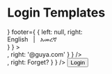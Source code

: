 


<Meta title="Pages/Landing/Login" component={LoginTemplate} />

# Login Templates

<Canvas>
    <Story name='Layout'>
        <LoginTemplate 
          header={ <Logo src='/images/admin-panel-logo.png' size='lg'/> }
          footer={
              {
                  left: null,
                  right: <div>
                            <Link>
                                English
                            </Link>
                            &nbsp;&nbsp;|&nbsp;&nbsp;
                            <Link>
                                አመረኛ
                            </Link>
                        </div>
              }
           } >
          <Card>
                <FormControl>
                    <Field 
                        label='Email'
                        addon={ 
                            {
                                left: <IconContext.Provider value={{ className: "icon" }}>
                                        <div><IoIosMail /></div>
                                      </IconContext.Provider>,
                                right: '@guya.com'
                            } 
                        }
                    />
                    <Field
                        label='Password'
                        addon={ 
                            {
                                left: <IconContext.Provider value={{ className: "icon" }}>
                                        <div><IoIosLock /></div>
                                      </IconContext.Provider>,
                                right: <Link theme='royal-blue'>Forget?</Link>
                            } 
                        }
                    />
                    <Button type='submit' theme='royal-blue' variant='primary' block>Login</Button>
                </FormControl>
            </Card>
        </LoginTemplate>
    </Story>
</Canvas> 